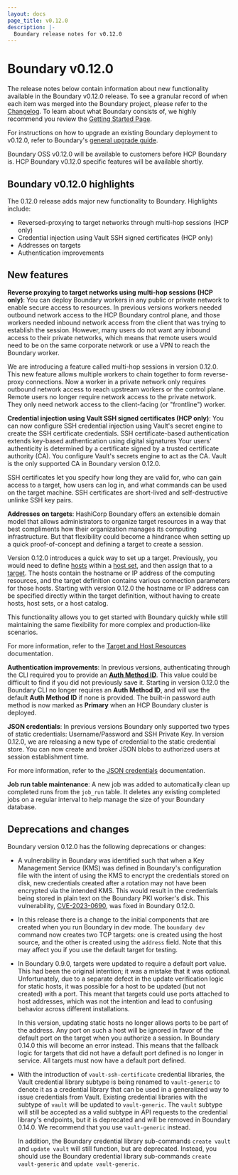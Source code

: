 ```yaml
---
layout: docs
page_title: v0.12.0
description: |-
  Boundary release notes for v0.12.0
---
```


# Boundary v0.12.0

The release notes below contain information about new functionality available in the Boundary v0.12.0 release.
To see a granular record of when each item was merged into the Boundary project, please refer to the [Changelog](https://github.com/hashicorp/boundary/blob/main/CHANGELOG.md).
To learn about what Boundary consists of, we highly recommend you review the [Getting Started Page](/boundary/docs/getting-started).

For instructions on how to upgrade an existing Boundary deployment to v0.12.0, refer to Boundary's [general upgrade guide](/boundary/tutorials/oss-configuration/upgrade-version).

<Note>

  Boundary OSS v0.12.0 will be available to customers before HCP Boundary is.
  HCP Boundary v0.12.0 specific features will be available shortly.

</Note>

## Boundary v0.12.0 highlights

The 0.12.0 release adds major new functionality to Boundary.
Highlights include:

- Reversed-proxying to target networks through multi-hop sessions (HCP only)
- Credential injection using Vault SSH signed certificates (HCP only)
- Addresses on targets
- Authentication improvements

## New features

**Reverse proxying to target networks using multi-hop sessions (HCP only)**: You can deploy Boundary workers in any public or private network to enable secure access to resources.
In previous versions workers needed outbound network access to the HCP Boundary control plane, and those workers needed inbound network access from the client that was trying to establish the session.
However, many users do not want any inbound access to their private networks, which means that remote users would need to be on the same corporate network or use a VPN to reach the Boundary worker.

We are introducing a feature called multi-hop sessions in version 0.12.0.
This new feature allows multiple workers to chain together to form reverse-proxy connections.
Now a worker in a private network only requires outbound network access to reach upstream workers or the control plane.
Remote users no longer require network access to the private network.
They only need network access to the client-facing (or "frontline") worker.

**Credential injection using Vault SSH signed certificates (HCP only)**: You can now configure SSH credential injection using Vault's secret engine to create the SSH certificate credentials.
SSH certificate-based authentication extends key-based authentication using digital signatures
Your users' authenticity is determined by a certificate signed by a trusted certificate authority (CA).
You configure Vault's secrets engine to act as the CA.
Vault is the only supported CA in Boundary version 0.12.0.

SSH certificates let you specify how long they are valid for, who can gain access to a target, how users can log in, and what commands can be used on the target machine.
SSH certificates are short-lived and self-destructive unlinke SSH key pairs.

**Addresses on targets**: HashiCorp Boundary offers an extensible domain model that allows administrators to organize target resources in a way that best compliments how their organization manages its computing infrastructure.
But that flexibility could become a hindrance when setting up a quick proof-of-concept and defining a target to create a session.

Version 0.12.0 introduces a quick way to set up a target.
Previously, you would need to define [hosts](/boundary/docs/concepts/domain-model/hosts) within a [host set](/boundary/docs/concepts/domain-model/host-sets), and then assign that to a [target](/boundary/docs/concepts/domain-model/targets).
The hosts contain the hostname or IP address of the computing resources, and the target definition contains various connection parameters for those hosts.
Starting with version 0.12.0 the hostname or IP address can be specified directly within the target definition, without having to create hosts, host sets, or a host catalog.

This functionality allows you to get started with Boundary quickly while still maintaining the same flexibility for more complex and production-like scenarios.

For more information, refer to the [Target and Host Resources](/boundary/docs/concepts/domain-model#target-and-host-resources) documentation.

**Authentication improvements**: In previous versions, authenticating through the CLI required you to provide an [**Auth Method ID**](/boundary/docs/concepts/domain-model/auth-methods).
This value could be difficult to find if you did not previously save it.
Starting in version 0.12.0 the Boundary CLI no longer requires an **Auth Method ID**, and will use the default **Auth Method ID** if none is provided.
The built-in password auth method is now marked as **Primary** when an HCP Boundary cluster is deployed.

**JSON credentials**: In previous versions Boundary only supported two types of static credentials: Username/Password and SSH Private Key.
In version 0.12.0, we are releasing a new type of credential to the static credential store.
You can now create and broker JSON blobs to authorized users at session establishment time.

For more information, refer to the [JSON credentials](/boundary/docs/concepts/domain-model/credentials#json) documentation.

**Job run table maintenance**: A new job was added to automatically clean up completed runs from the `job_run` table.
It deletes any existing completed jobs on a regular interval to help manage the size of your Boundary database.

## Deprecations and changes

Boundary version 0.12.0 has the following deprecations or changes:

- A vulnerability in Boundary was identified such that when a Key Management Service (KMS) was defined in Boundary's configuration file with the intent of using the KMS to encrypt the credentials stored on disk, new credentials created after a rotation may not have been encrypted via the intended KMS.
This would result in the credentials being stored in plain text on the Boundary PKI worker's disk.
This vulnerability, [CVE-2023-0690](https://discuss.hashicorp.com/t/hcsec-2023-03-boundary-workers-store-rotated-credentials-in-plaintext-even-when-key-management-service-configured/49907), was fixed in Boundary 0.12.0.

- In this release there is a change to the initial components that are created when you run Boundary in dev mode.
The `boundary dev` command now creates two TCP targets: one is created using the host source, and the other is created using the `address` field.
Note that this may affect you if you use the default target for testing.

- In Boundary 0.9.0, targets were updated to require a default port value.
This had been the original intention; it was a mistake that it was optional.
Unfortunately, due to a separate defect in the update verification logic for static hosts, it was possible for a host to be updated (but not created) with a port.
This meant that targets could use ports attached to host addresses, which was not the intention and lead to confusing behavior across different installations.

  In this version, updating static hosts no longer allows ports to be part of the address.
  Any port on such a host will be ignored in favor of the default port on the target when you authorize a session.
  In Boundary 0.14.0 this will become an error instead.
  This means that the fallback logic for targets that did not have a default port defined is no longer in service.
  All targets must now have a default port defined.

- With the introduction of `vault-ssh-certificate` credential libraries, the Vault credential library subtype is being renamed to `vault-generic` to denote it as a credential library that can be used in a generalized way to issue credentials from Vault.
Existing credential libraries with the subtype of `vault` will be updated to `vault-generic`.
The `vault` subtype will still be accepted as a valid subtype in API requests to the credential library's endpoints, but it is deprecated and will be removed in Boundary 0.14.0.
We recommend that you use `vault-generic` instead.

  In addition, the Boundary credential library sub-commands `create vault` and `update vault` will still function, but are deprecated.
  Instead, you should use the Boundary credential library sub-commands `create vault-generic` and `update vault-generic`.